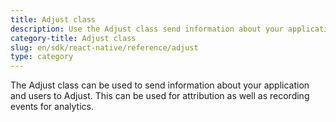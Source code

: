 ```yaml
---
title: Adjust class
description: Use the Adjust class send information about your application and users to Adjust
category-title: Adjust class
slug: en/sdk/react-native/reference/adjust
type: category
---
```


The Adjust class can be used to send information about your application and users to Adjust. This can be used for attribution as well as recording events for analytics.
